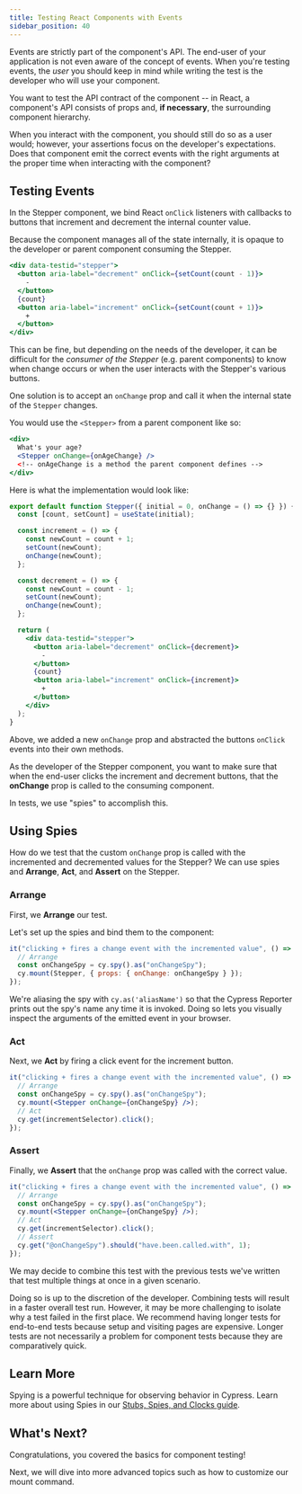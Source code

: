 ```yaml
---
title: Testing React Components with Events
sidebar_position: 40
---
```


Events are strictly part of the component's API. The end-user of your
application is not even aware of the concept of events. When you're testing
events, the _user_ you should keep in mind while writing the test is the
developer who will use your component.

You want to test the API contract of the component -- in React, a component's
API consists of props and, **if necessary**, the surrounding component
hierarchy.

When you interact with the component, you should still do so as a user would;
however, your assertions focus on the developer's expectations. Does that
component emit the correct events with the right arguments at the proper time
when interacting with the component?

## Testing Events

In the Stepper component, we bind React `onClick` listeners with callbacks to
buttons that increment and decrement the internal counter value.

Because the component manages all of the state internally, it is opaque to the
developer or parent component consuming the Stepper.

```jsx
<div data-testid="stepper">
  <button aria-label="decrement" onClick={setCount(count - 1)}>
    -
  </button>
  {count}
  <button aria-label="increment" onClick={setCount(count + 1)}>
    +
  </button>
</div>
```

This can be fine, but depending on the needs of the developer, it can be
difficult for the _consumer of the Stepper_ (e.g. parent components) to know
when change occurs or when the user interacts with the Stepper's various
buttons.

One solution is to accept an `onChange` prop and call it when the internal state
of the `Stepper` changes.

You would use the `<Stepper>` from a parent component like so:

```jsx
<div>
  What's your age?
  <Stepper onChange={onAgeChange} />
  <!-- onAgeChange is a method the parent component defines -->
</div>
```

Here is what the implementation would look like:

<Tabs>

<TabItem value="Stepper.jsx" active>

```jsx
export default function Stepper({ initial = 0, onChange = () => {} }) {
  const [count, setCount] = useState(initial);

  const increment = () => {
    const newCount = count + 1;
    setCount(newCount);
    onChange(newCount);
  };

  const decrement = () => {
    const newCount = count - 1;
    setCount(newCount);
    onChange(newCount);
  };

  return (
    <div data-testid="stepper">
      <button aria-label="decrement" onClick={decrement}>
        -
      </button>
      {count}
      <button aria-label="increment" onClick={increment}>
        +
      </button>
    </div>
  );
}
```

</TabItem>
</Tabs>

Above, we added a new `onChange` prop and abstracted the buttons `onClick`
events into their own methods.

As the developer of the Stepper component, you want to make sure that when the
end-user clicks the increment and decrement buttons, that the **onChange** prop
is called to the consuming component.

In tests, we use "spies" to accomplish this.

## Using Spies

How do we test that the custom `onChange` prop is called with the incremented
and decremented values for the Stepper? We can use spies and **Arrange**,
**Act**, and **Assert** on the Stepper.

### Arrange

First, we **Arrange** our test.

Let's set up the spies and bind them to the component:

<Tabs>
<TabItem value="Stepper.cy.jsx" active>

```jsx
it("clicking + fires a change event with the incremented value", () => {
  // Arrange
  const onChangeSpy = cy.spy().as("onChangeSpy");
  cy.mount(Stepper, { props: { onChange: onChangeSpy } });
});
```

</TabItem>
</Tabs>

<alert type="info">

We're aliasing the spy with `cy.as('aliasName')` so that the Cypress Reporter
prints out the spy's name any time it is invoked. Doing so lets you visually
inspect the arguments of the emitted event in your browser.

</alert>

### Act

Next, we **Act** by firing a click event for the increment button.

<Tabs>
<TabItem value="Stepper.cy.jsx" active>

```jsx
it("clicking + fires a change event with the incremented value", () => {
  // Arrange
  const onChangeSpy = cy.spy().as("onChangeSpy");
  cy.mount(<Stepper onChange={onChangeSpy} />);
  // Act
  cy.get(incrementSelector).click();
});
```

</TabItem>
</Tabs>

### Assert

Finally, we **Assert** that the `onChange` prop was called with the correct
value.

<Tabs>
<TabItem value="Stepper.cy.jsx" active>

```jsx
it("clicking + fires a change event with the incremented value", () => {
  // Arrange
  const onChangeSpy = cy.spy().as("onChangeSpy");
  cy.mount(<Stepper onChange={onChangeSpy} />);
  // Act
  cy.get(incrementSelector).click();
  // Assert
  cy.get("@onChangeSpy").should("have.been.called.with", 1);
});
```

</TabItem>
</Tabs>

We may decide to combine this test with the previous tests we've written that
test multiple things at once in a given scenario.

Doing so is up to the discretion of the developer. Combining tests will result
in a faster overall test run. However, it may be more challenging to isolate why
a test failed in the first place. We recommend having longer tests for
end-to-end tests because setup and visiting pages are expensive. Longer tests
are not necessarily a problem for component tests because they are comparatively
quick.

## Learn More

Spying is a powerful technique for observing behavior in Cypress. Learn more
about using Spies in our
[Stubs, Spies, and Clocks guide](/guides/guides/stubs-spies-and-clocks).

## What's Next?

Congratulations, you covered the basics for component testing!

Next, we will dive into more advanced topics such as how to customize our mount
command.
